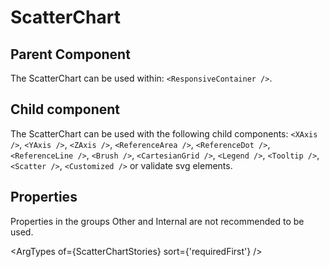 
# ScatterChart

## Parent Component

The ScatterChart can be used within: `<ResponsiveContainer />`.

## Child component

The ScatterChart can be used with the following child components: `<XAxis />`, `<YAxis />`, `<ZAxis />`, `<ReferenceArea />`, `<ReferenceDot />`, `<ReferenceLine />`, `<Brush />`, `<CartesianGrid />`, `<Legend />`, `<Tooltip />`, `<Scatter />`, `<Customized />` or validate svg elements.

## Properties

Properties in the groups Other and Internal are not recommended to be used.

<ArgTypes of={ScatterChartStories} sort={'requiredFirst'} />
